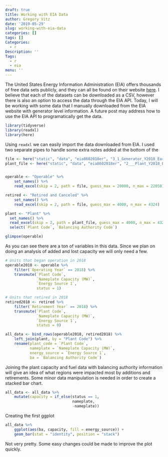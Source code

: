 ```yaml
---
draft: true
title: Working with EIA Data
author: Gregory Vitz
date: '2019-05-29'
slug: working-with-eia-data
categories: []
tags: []
Categories:
  - r
Description: ''
Tags:
  - r
  - eia
menu: ''
---
```


The United States Energy Information Administration (EIA) offers thousands of free data sets publicly, and they can all be found on their website [here](https://www.eia.gov/electricity/data/eia860/). I believe that each of the datasets can be downloaded as a CSV, however there is also an option to access the data through the EIA API. Today, I will be working with some data that I manually downloaded from the EIA website with generator level information. A future post may address how to use the EIA API to programatically get the data. 

```r
library(tidyverse)
library(readxl)
library(here)
```

Using `readxl` we can easily import the data downloaded from EIA. I used two separate pipes to handle some extra notes added at the bottom of the 

```r
file <- here("static", "data", "eia8602018er", "3_1_Generator_Y2018_Early_Release.xlsx")
plant_file <- here("static", "data", "eia8602018er", "2___Plant_Y2018_Early_Release.xlsx")


operable <- "Operable" %>%  
    set_names() %>% 
    read_excel(skip = 2, path = file, guess_max = 20000, n_max = 22050)

retired <- "Retired and Canceled" %>%  
    set_names() %>% 
    read_excel(skip = 2, path = file, guess_max = 4000, n_max = 4324)

plant <- "Plant" %>% 
  set_names() %>% 
  read_excel(skip = 2, path = plant_file, guess_max = 4000, n_max = 4324) %>% 
  select(`Plant Code`, `Balancing Authority Code`)

glimpse(operable)
```

As you can see there are a ton of variables in this data. Since we plan on doing an analysis of added and lost capacity we will only need a few.

```r
# Units that began operation in 2018
operable2018 <- operable %>% 
    filter(`Operating Year` == 2018) %>%
    transmute(`Plant Code`, 
              `Nameplate Capacity (MW)`, 
              `Energy Source 1`,
              status = 1)

# Units that retired in 2018
retired2018 <- retired %>% 
    filter(`Retirement Year` == 2018) %>% 
    transmute(`Plant Code`, 
              `Nameplate Capacity (MW)`, 
              `Energy Source 1`,
              status = 0)

all_data <- bind_rows(operable2018, retired2018) %>% 
    left_join(plant, by = "Plant Code") %>% 
    rename(plant_code = `Plant Code`, 
           nameplate = `Nameplate Capacity (MW)`, 
           energy_source = `Energy Source 1`,
           ba = `Balancing Authority Code`)
```

Joining the plant capacity and fuel data with balancing authority information will give an idea of what regions were impacted most by additions and retirements. Some minor data manipulation is needed in order to create a stacked bar chart. 

```r
all_data <- all_data %>% 
    mutate(capacity = if_else(status == 1, 
                              nameplate, 
                              -nameplate))
```

Creating the first ggplot

```r
all_data %>% 
    ggplot(aes(ba, capacity, fill = energy_source)) +
    geom_bar(stat = "identity", position = "stack")
```

Not very pretty. Some easy changes could be made to improve the plot quickly.